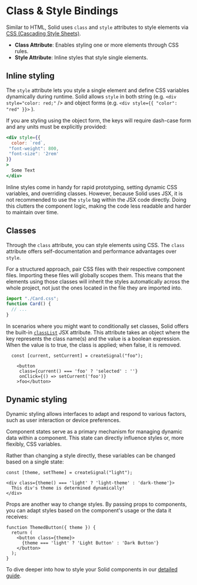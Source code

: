 
# Class & Style Bindings

Similar to HTML, Solid uses `class` and `style` attributes to style elements via [CSS (Cascading Style Sheets)](https://developer.mozilla.org/en-US/docs/Glossary/CSS).

* **Class Attribute**: Enables styling one or more elements through CSS rules.
* **Style Attribute**: Inline styles that style single elements.

## Inline styling

The `style` attribute lets you style a single element and define CSS variables dynamically during runtime. 
Solid allows `style` in both string (e.g. `<div style="color: red;"` /> and object forms  (e.g. `<div style={{ "color": "red" }}>` ).

If you are styling using the object form, the keys will require dash-case form and any units must be explicitly provided:

```jsx
<div style={{
  color: `red`,
 "font-weight": 800,
 "font-size": '2rem'
}}
>
  Some Text
</div>
```

Inline styles come in handy for rapid prototyping, setting dynamic CSS variables, and overriding classes. 
However, because Solid uses JSX, it is not recommended to use the `style` tag within the JSX code directly. 
Doing this clutters the component logic, making the code less readable and harder to maintain over time.

## Classes

Through the `class` attribute, you can style elements using CSS. The `class` attribute offers self-documentation and performance advantages over `style`.

For a structured approach, pair CSS files with their respective component files. 
Importing these files will globally scopes them.
This means that the elements using those classes will inherit the styles automatically across the whole project, not just the ones located in the file they are imported into.

```jsx
import "./Card.css";
function Card() {
  // ...
}
```

In scenarios where you might want to conditionally set classes, Solid offers the built-in [`classList`](https://developer.mozilla.org/en-US/docs/Web/API/Element/classList) JSX attribute. 
This attribute takes an object where the key represents the class name(s) and the value is a boolean expression. 
When the value is to true, the class is applied; when false, it is removed.

```tsx
  const [current, setCurrent] = createSignal("foo");

    <button
     class={current() === 'foo' ? 'selected' : ''}
     onClick={() => setCurrent('foo')}
    >foo</button>
```

## Dynamic styling

Dynamic styling allows interfaces to adapt and respond to various factors, such as user interaction or device preferences. 

Component states serve as a primary mechanism for managing dynamic data within a component.
This state can directly influence styles or, more flexibly, CSS variables.

Rather than changing a style directly, these variables can be changed based on a single state:

```tsx
const [theme, setTheme] = createSignal("light");

<div class={theme() === 'light' ? 'light-theme' : 'dark-theme'}>
  This div's theme is determined dynamically!
</div>
```

Props are another way to change styles. 
By passing props to components, you can adapt styles based on the component's usage or the data it receives:

```tsx
function ThemedButton({ theme }) {
  return (
    <button class={theme}>
      {theme === 'light' ? 'Light Button' : 'Dark Button'}
    </button>
  );
}
```

To dive deeper into how to style your Solid components in our [detailed guide](guides/styling-your-components).